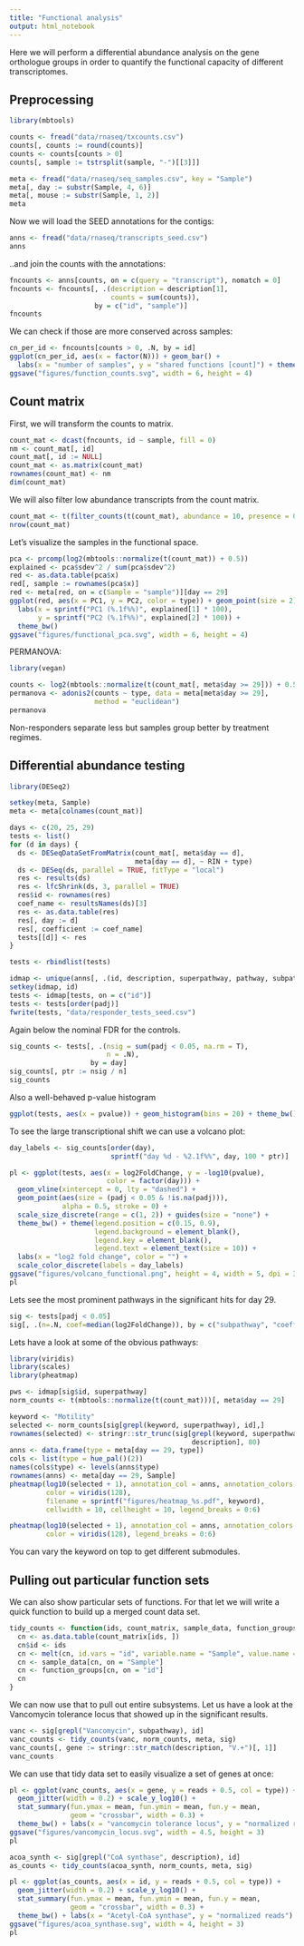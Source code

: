 ```yaml
---
title: "Functional analysis"
output: html_notebook
---
```


Here we will perform a differential abundance analysis on the gene orthologue groups in order to quantify the functional
capacity of different transcriptomes.

## Preprocessing

```r
library(mbtools)

counts <- fread("data/rnaseq/txcounts.csv")
counts[, counts := round(counts)]
counts <- counts[counts > 0]
counts[, sample := tstrsplit(sample, "-")[[3]]]

meta <- fread("data/rnaseq/seq_samples.csv", key = "Sample")
meta[, day := substr(Sample, 4, 6)]
meta[, mouse := substr(Sample, 1, 2)]
meta
```

Now we will load the SEED annotations for the contigs:

```r
anns <- fread("data/rnaseq/transcripts_seed.csv")
anns
```

..and join the counts with the annotations:

```r
fncounts <- anns[counts, on = c(query = "transcript"), nomatch = 0]
fncounts <- fncounts[, .(description = description[1], 
                         counts = sum(counts)), 
                     by = c("id", "sample")]
fncounts
```

We can check if those are more conserved across samples:

```r
cn_per_id <- fncounts[counts > 0, .N, by = id]
ggplot(cn_per_id, aes(x = factor(N))) + geom_bar() + 
  labs(x = "number of samples", y = "shared functions [count]") + theme_bw()
ggsave("figures/function_counts.svg", width = 6, height = 4)
```

## Count matrix

First, we will transform the counts to matrix.

```r
count_mat <- dcast(fncounts, id ~ sample, fill = 0)
nm <- count_mat[, id]
count_mat[, id := NULL]
count_mat <- as.matrix(count_mat)
rownames(count_mat) <- nm
dim(count_mat)
```

We will also filter low abundance transcripts from the count matrix.

```r
count_mat <- t(filter_counts(t(count_mat), abundance = 10, presence = 0.25))
nrow(count_mat)
```

Let's visualize the samples in the functional space.

```r
pca <- prcomp(log2(mbtools::normalize(t(count_mat)) + 0.5))
explained <- pca$sdev^2 / sum(pca$sdev^2)
red <- as.data.table(pca$x)
red[, sample := rownames(pca$x)]
red <- meta[red, on = c(Sample = "sample")][day == 29]
ggplot(red, aes(x = PC1, y = PC2, color = type)) + geom_point(size = 2) +
  labs(x = sprintf("PC1 (%.1f%%)", explained[1] * 100), 
       y = sprintf("PC2 (%.1f%%)", explained[2] * 100)) +
  theme_bw()
ggsave("figures/functional_pca.svg", width = 6, height = 4)
```

PERMANOVA:

```r
library(vegan)

counts <- log2(mbtools::normalize(t(count_mat[, meta$day >= 29])) + 0.5)
permanova <- adonis2(counts ~ type, data = meta[meta$day >= 29], 
                     method = "euclidean")
permanova
```

Non-responders separate less but samples group better by treatment regimes.

## Differential abundance testing

```r
library(DESeq2)

setkey(meta, Sample)
meta <- meta[colnames(count_mat)]

days <- c(20, 25, 29) 
tests <- list()
for (d in days) {
  ds <- DESeqDataSetFromMatrix(count_mat[, meta$day == d], 
                               meta[day == d], ~ RIN + type)
  ds <- DESeq(ds, parallel = TRUE, fitType = "local")
  res <- results(ds)
  res <- lfcShrink(ds, 3, parallel = TRUE)
  res$id <- rownames(res)
  coef_name <- resultsNames(ds)[3]
  res <- as.data.table(res)
  res[, day := d]
  res[, coefficient := coef_name]
  tests[[d]] <- res
}

tests <- rbindlist(tests)

idmap <- unique(anns[, .(id, description, superpathway, pathway, subpathway)])
setkey(idmap, id)
tests <- idmap[tests, on = c("id")]
tests <- tests[order(padj)]
fwrite(tests, "data/responder_tests_seed.csv")
```

Again below the nominal FDR for the controls.

```r
sig_counts <- tests[, .(nsig = sum(padj < 0.05, na.rm = T), 
                        n = .N), 
                    by = day]
sig_counts[, ptr := nsig / n]
sig_counts
```

Also a well-behaved p-value histogram

```r
ggplot(tests, aes(x = pvalue)) + geom_histogram(bins = 20) + theme_bw()
```

To see the large transcriptional shift we can use a volcano plot:

```r
day_labels <- sig_counts[order(day), 
                         sprintf("day %d - %2.1f%%", day, 100 * ptr)]

pl <- ggplot(tests, aes(x = log2FoldChange, y = -log10(pvalue), 
                        color = factor(day))) +
  geom_vline(xintercept = 0, lty = "dashed") +
  geom_point(aes(size = (padj < 0.05 & !is.na(padj))), 
             alpha = 0.5, stroke = 0) + 
  scale_size_discrete(range = c(1, 2)) + guides(size = "none") +
  theme_bw() + theme(legend.position = c(0.15, 0.9), 
                     legend.background = element_blank(),
                     legend.key = element_blank(),
                     legend.text = element_text(size = 10)) + 
  labs(x = "log2 fold change", color = "") + 
  scale_color_discrete(labels = day_labels)
ggsave("figures/volcano_functional.png", height = 4, width = 5, dpi = 300)
pl
```

Lets see the most prominent pathways in the significant hits for day 29.

```r
sig <- tests[padj < 0.05]
sig[, .(n=.N, coef=median(log2FoldChange)), by = c("subpathway", "coefficient", "day")][order(day, -n)]
```

Lets have a look at some of the obvious pathways:

```r
library(viridis)
library(scales)
library(pheatmap)

pws <- idmap[sig$id, superpathway]
norm_counts <- t(mbtools::normalize(t(count_mat)))[, meta$day == 29]

keyword <- "Motility"
selected <- norm_counts[sig[grepl(keyword, superpathway), id],]
rownames(selected) <- stringr::str_trunc(sig[grepl(keyword, superpathway), 
                                             description], 80)
anns <- data.frame(type = meta[day == 29, type])
cols <- list(type = hue_pal()(2))
names(cols$type) <- levels(anns$type)
rownames(anns) <- meta[day == 29, Sample]
pheatmap(log10(selected + 1), annotation_col = anns, annotation_colors = cols,
         color = viridis(128),
         filename = sprintf("figures/heatmap_%s.pdf", keyword), 
         cellwidth = 10, cellheight = 10, legend_breaks = 0:6)

pheatmap(log10(selected + 1), annotation_col = anns, annotation_colors = cols,
         color = viridis(128), legend_breaks = 0:6)
```

You can vary the keyword on top to get different submodules.

## Pulling out particular function sets

We can also show particular sets of functions. For that let we will write a quick function to build up a merged count data set.

```r
tidy_counts <- function(ids, count_matrix, sample_data, function_groups) {
  cn <- as.data.table(count_matrix[ids, ])
  cn$id <- ids
  cn <- melt(cn, id.vars = "id", variable.name = "Sample", value.name = "reads")
  cn <- sample_data[cn, on = "Sample"]
  cn <- function_groups[cn, on = "id"]
  cn
}
```

We can now use that to pull out entire subsystems. Let us have a look at the Vancomycin tolerance locus
that showed up in the significant results.

```r
vanc <- sig[grepl("Vancomycin", subpathway), id]
vanc_counts <- tidy_counts(vanc, norm_counts, meta, sig)
vanc_counts[, gene := stringr::str_match(description, "V.+")[, 1]]
vanc_counts
```

We can use that tidy data set to easily visualize a set of genes at once:

```r
pl <- ggplot(vanc_counts, aes(x = gene, y = reads + 0.5, col = type)) +
  geom_jitter(width = 0.2) + scale_y_log10() +
  stat_summary(fun.ymax = mean, fun.ymin = mean, fun.y = mean, 
               geom = "crossbar", width = 0.3) +
  theme_bw() + labs(x = "vancomycin tolerance locus", y = "normalized reads")
ggsave("figures/vancomycin_locus.svg", width = 4.5, height = 3)
pl
```

```r
acoa_synth <- sig[grepl("CoA synthase", description), id]
as_counts <- tidy_counts(acoa_synth, norm_counts, meta, sig)

pl <- ggplot(as_counts, aes(x = id, y = reads + 0.5, col = type)) +
  geom_jitter(width = 0.2) + scale_y_log10() +
  stat_summary(fun.ymax = mean, fun.ymin = mean, fun.y = mean, 
               geom = "crossbar", width = 0.3) +
  theme_bw() + labs(x = "Acetyl-CoA synthase", y = "normalized reads")
ggsave("figures/acoa_synthase.svg", width = 4, height = 3)
pl
```